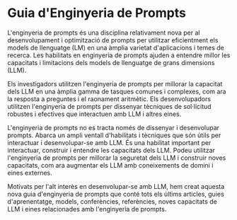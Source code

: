 # Guia d'Enginyeria de Prompts

L'enginyeria de prompts és una disciplina relativament nova per al desenvolupament i optimització de prompts per utilitzar eficientment els models de llenguatge (LM) en una àmplia varietat d'aplicacions i temes de recerca. Les habilitats en enginyeria de prompts ajuden a entendre millor les capacitats i limitacions dels models de llenguatge de grans dimensions (LLM).

Els investigadors utilitzen l'enginyeria de prompts per millorar la capacitat dels LLM en una àmplia gamma de tasques comunes i complexes, com ara la resposta a preguntes i el raonament aritmètic. Els desenvolupadors utilitzen l'enginyeria de prompts per dissenyar tècniques de sol·licitud robustes i efectives que interactuen amb LLM i altres eines.

L'enginyeria de prompts no es tracta només de dissenyar i desenvolupar prompts. Abarca un ampli ventall d'habilitats i tècniques que són útils per interactuar i desenvolupar-se amb LLM. És una habilitat important per interactuar, construir i entendre les capacitats dels LLM. Podeu utilitzar l'enginyeria de prompts per millorar la seguretat dels LLM i construir noves capacitats, com ara augmentar els LLM amb coneixements de domini i eines externes.

Motivats per l'alt interès en desenvolupar-se amb LLM, hem creat aquesta nova guia d'enginyeria de prompts que conté tots els últims articles, guies d'aprenentatge, models, conferències, referències, noves capacitats de LLM i eines relacionades amb l'enginyeria de prompts.